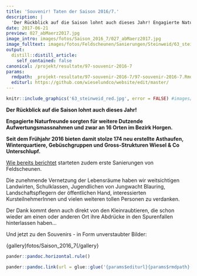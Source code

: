```yaml
---
title: 'Souvenir! Taten der Saison 2016/7.'
description: |
  'Der Rückblick auf die Saison lohnt auch dieses Jahr! Engagierte Naturfreunde sorgten für weitere Dutzende Aufwertungsmassnahmen und zwar an 16 Orten im Bezirk Horgen. Seit dem Frühjahr 2016 bieten damit stolze 174 neu erstellte Asthaufen, Winterquartiere, Gebüschgruppen und Gross-Strukturen Wiesel & Co Unterschlupf.'
date: 2017-06-21
preview: 027_abMaerz2017.jpg
image_intro: images/fotos/Saison_2016_7/027_abMaerz2017.jpg
image_fulltext: images/fotos/Feldscheunen/Sanierungen/Steinweid/63_steinweid_red.jpg
output:
  distill::distill_article:
    self_contained: false
canonical: /projekt/resultate/97-souvenir-2016-7
params:
  rmdpath: _projekt-resultate/97-souvenir-2016-7/97-souvenir-2016-7.Rmd
  editurl: https://github.com/wieselundco/website/edit/master/
---
```



```r
knitr::include_graphics('63_steinweid_red.jpg', error = FALSE) #images/fotos/Feldscheunen/Sanierungen/Steinweid/63_steinweid_red.jpg
```

**Der Rückblick auf die Saison lohnt auch dieses Jahr!**

**Engagierte Naturfreunde sorgten für weitere Dutzende
Aufwertungsmassnahmen und zwar an 16 Orten im Bezirk Horgen.**

**Seit dem Frühjahr 2016 bieten damit stolze 174 neu erstellte
Asthaufen, Winterquartiere, Gebüschgruppen und Gross-Strukturen Wiesel &
Co Unterschlupf. **

[Wie bereits
berichtet](projekt/resultate/94-feldscheunen-sanierung-2016-7) starteten
zudem erste Sanierungen von Feldscheunen. 

Die zunehmende Vernetzung der Lebensräume haben wir weitsichtigen
Landwirten, Schulklassen, Jugendlichen von Jungwacht Blauring,
Landschaftspflegern der öffentlichen Hand, interessierten
KursteilnehmerInnen und vielen weiteren tollen Personen zu verdanken.

Der Dank kommt denn auch direkt von den Kleinraubtieren, die schon
wieder am einen oder anderen Ort ihre Abdrücke in den Spurenfallen
hinterlassen haben...

Und jetzt zu den Souvenirs - in Form unverstaubter Bilder:

{gallery}fotos/Saison\_2016\_7{/gallery}

```r
pander::pandoc.horizontal.rule()

pander::pandoc.link(url = glue::glue('{params$editurl}{params$rmdpath}'),text = 'Artikel bearbeiten')
```

<!--http://wieselundco.ch/projekt/resultate/97-souvenir-2016-7-->
